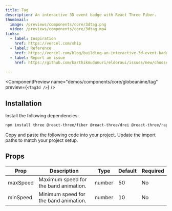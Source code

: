 ```yaml
---
title: Tag
description: An interactive 3D event badge with React Three Fiber.
thumbnail:
  image: /previews/components/core/3dtag.png
  video: /previews/components/core/3dtag.mp4
links:
  - label: Inspiration
    href: https://vercel.com/ship
  - label: Reference
    href: https://vercel.com/blog/building-an-interactive-3d-event-badge-with-react-three-fiber
  - label: Report an issue
    href: https://github.com/karthikmudunuri/eldoraui/issues/new/choose
  
---
```


<ComponentPreview
  name="demos/components/core/globeanime/tag"
  preview={`<Tag3d />`}
/>

## Installation

<Steps>
  <Step>Install the following dependencies:</Step>

```bash
npm install three @react-three/fiber @react-three/drei @react-three/rapier meshline leva
```

  <Step>Copy and paste the following code into your project.</Step>
  <ComponentSourcej name="components/core/default/3dtag" />
  <Step>Update the import paths to match your project setup.</Step>
</Steps>

## Props 

| Prop      | Description                         | Type   | Default | Required |
|-----------|-------------------------------------|--------|---------|----------|
| maxSpeed  | Maximum speed for the band animation. | number | 50      | No       |
| minSpeed  | Minimum speed for the band animation. | number | 10      | No       |
